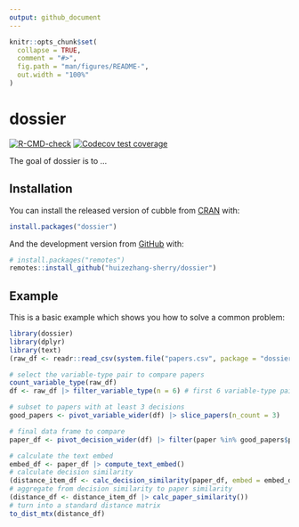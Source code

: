```yaml
---
output: github_document
---
```


<!-- README.md is generated from README.Rmd. Please edit that file -->

```r
knitr::opts_chunk$set(
  collapse = TRUE,
  comment = "#>",
  fig.path = "man/figures/README-",
  out.width = "100%"
)
```

# dossier

<!-- badges: start -->
[![R-CMD-check](https://github.com/huizezhang-sherry/dossier/actions/workflows/R-CMD-check.yaml/badge.svg)](https://github.com/huizezhang-sherry/dossier/actions/workflows/R-CMD-check.yaml)
[![Codecov test coverage](https://codecov.io/gh/huizezhang-sherry/dossier/graph/badge.svg)](https://app.codecov.io/gh/huizezhang-sherry/dossier)
<!-- badges: end -->

The goal of dossier is to ...

## Installation

You can install the released version of cubble from [CRAN](https://CRAN.R-project.org) with:

``` r
install.packages("dossier")
```

And the development version from [GitHub](https://github.com/) with:

``` r
# install.packages("remotes")
remotes::install_github("huizezhang-sherry/dossier")
```

## Example

This is a basic example which shows you how to solve a common problem:

```r
library(dossier)
library(dplyr)
library(text)
(raw_df <- readr::read_csv(system.file("papers.csv", package = "dossier")))
```
 
```r
# select the variable-type pair to compare papers
count_variable_type(raw_df)
df <- raw_df |> filter_variable_type(n = 6) # first 6 variable-type pairs

# subset to papers with at least 3 decisions
good_papers <- pivot_variable_wider(df) |> slice_papers(n_count = 3)

# final data frame to compare
paper_df <- pivot_decision_wider(df) |> filter(paper %in% good_papers$paper)
```



```r
# calculate the text embed
embed_df <- paper_df |> compute_text_embed()
# calculate decision similarity
(distance_item_df <- calc_decision_similarity(paper_df, embed = embed_df))
# aggregate from decision similarity to paper similarity
(distance_df <- distance_item_df |> calc_paper_similarity())
# turn into a standard distance matrix
to_dist_mtx(distance_df)
```

